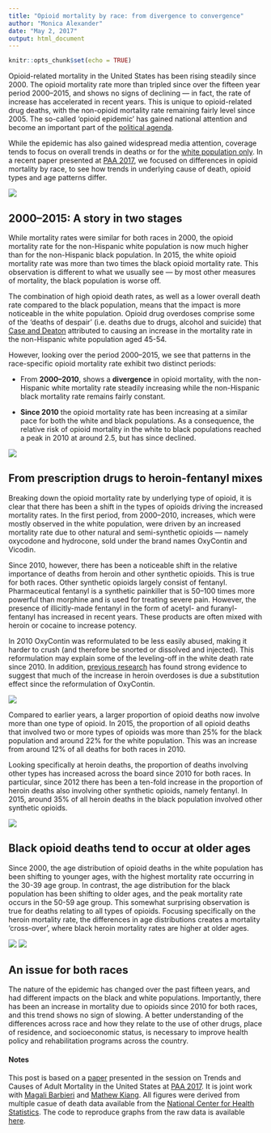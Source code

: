 ```yaml
---
title: "Opioid mortality by race: from divergence to convergence"
author: "Monica Alexander"
date: "May 2, 2017"
output: html_document
---
```


```r
knitr::opts_chunk$set(echo = TRUE)
```

Opioid-related mortality in the United States has been rising steadily since 2000. The opioid mortality rate more than tripled since over the fifteen year period 2000--2015, and shows no signs of declining --- in fact, the rate of increase has accelerated in recent years. This is unique to opioid-related drug deaths, with the non-opioid mortality rate remaining fairly level since 2005. The so-called 'opioid epidemic' has gained national attention and become an important part of the [political agenda](https://www.vox.com/policy-and-politics/2017/3/29/15089618/trump-opioid-epidemic-executive-order). 

While the epidemic has also gained widespread media attention, coverage tends to focus on overall trends in deaths or for the [white population only](https://www.nytimes.com/2016/01/17/science/drug-overdoses-propel-rise-in-mortality-rates-of-young-whites.html). In a recent paper presented at [PAA 2017](https://paa.confex.com/paa/2017/webprogrampreliminary/Paper16497.html), we focused on differences in opioid mortality by race, to see how trends in underlying cause of death, opioid types and age patterns differ. 

![](plots/fig1_nood_v_ci.png)

## 2000--2015: A story in two stages

While mortality rates were similar for both races in 2000, the opioid mortality rate for the non-Hispanic white population is now much higher than for the non-Hispanic black population. In 2015, the white opioid mortality rate was more than two times the black opioid mortality rate. This observation is different to what we usually see --- by most other measures of mortality, the black population is worse off. 

The combination of high opioid death rates, as well as a lower overall death rate compared to the black population, means that the impact is more noticeable in the white population. Opioid drug overdoses comprise some of the 'deaths of despair' (i.e. deaths due to drugs, alcohol and suicide) that [Case and Deaton](https://www.brookings.edu/bpea-articles/mortality-and-morbidity-in-the-21st-century/) attributed to causing an increase in the mortality rate in the non-Hispanic white population aged 45-54. 

However, looking over the period 2000--2015, we see that patterns in the race-specific opioid mortality rate exhibit two distinct periods:

- From **2000--2010**, shows a **divergence** in opioid mortality, with the non-Hispanic white mortality rate steadily increasing while the non-Hispanic black mortality rate remains fairly constant. 

- **Since 2010** the opioid mortality rate has been increasing at a similar pace for both the white and black populations. As a consequence, the relative risk of opioid mortality in the white to black populations reached a peak in 2010 at around 2.5, but has since declined. 

![](plots/paa_2017_fig.png)

## From prescription drugs to heroin-fentanyl mixes
Breaking down the opioid mortality rate by underlying type of opioid, it is clear that there has been a shift in the types of opioids driving the increased mortality rates. In the first period, from 2000--2010, increases, which were mostly observed in the white population, were driven by an increased mortality rate due to other natural and semi-synthetic opioids --- namely oxycodone and hydrocone, sold under the brand names OxyContin and Vicodin. 

Since 2010, however, there has been a noticeable shift in the relative importance of deaths from heroin and other synthetic opioids. This is true for both races. Other synthetic opioids largely consist of fentanyl. Pharmaceutical fentanyl is a synthetic painkiller that is 50--100 times more powerful than morphine and is used for treating severe pain. However, the presence of illicitly-made fentanyl in the form of acetyl- and furanyl-fentanyl has increased in recent years. These products are often mixed with heroin or cocaine to increase potency.

In 2010 OxyContin was reformulated to be less easily abused, making it harder to crush (and therefore be snorted or dissolved and injected). This reformulation may explain some of the leveling-off in the white death rate since 2010. In addition, [previous research](http://www.nber.org/papers/w23031) has found strong evidence to suggest that much of the increase in heroin overdoses is due a substitution effect since the reformulation of OxyContin.

![](plots/fig4_t40_adjusted_race_lines_v_ci.png)

Compared to earlier years, a larger proportion of opioid deaths now involve more than one type of opioid. In 2015, the proportion of all opioid deaths that involved two or more types of opioids was more than 25\% for the black population and around 22\% for the white population. This was an increase from around 12\% of all deaths for both races in 2010. 

Looking specifically at heroin deaths, the proportion of deaths involving other types has increased across the board since 2010 for both races. In particular, since 2012 there has been a ten-fold increase in the proportion of heroin deaths also involving other synthetic opioids, namely fentanyl. In 2015, around 35\% of all heroin deaths in the black population involved other synthetic opioids. 

![](plots/fig9_t401_combos_v_ci.png)

## Black opioid deaths tend to occur at older ages 
Since 2000, the age distribution of opioid deaths in the white population has been shifting to younger ages, with the highest mortality rate occurring in the 30-39 age group. In contrast, the age distribution for the black population has been shifting to older ages, and the peak mortality rate occurs in the 50-59 age group. This somewhat surprising observation is true for deaths relating to all types of opioids. Focusing specifically on the heroin mortality rate, the differences in age distributions creates a mortality 'cross-over', where black heroin mortality rates are higher at older ages. 

![](plots/fig5_asmr_race_all_errorbars.png)
![](plots/fig7_t40_heroin_ci.png)

## An issue for both races
The nature of the epidemic has changed over the past fifteen years, and had different impacts on the black and white populations. Importantly, there has been an increase in mortality due to opioids since 2010 for both races, and this trend shows no sign of slowing. A better understanding of the differences across race and how they relate to the use of other drugs, place of residence, and socioeconomic status, is necessary to improve health policy and rehabilitation programs across the country.

#### Notes
This post is based on a [paper](https://github.com/MJAlexander/opioid-mcd/blob/master/report/paa_2017_paper/paa.pdf) presented in the session on Trends and Causes of Adult Mortality in the United States
at [PAA 2017](https://paa.confex.com/paa/2017/webprogrampreliminary/Paper16497.html). It is joint work with [Magali Barbieri](http://www.demog.berkeley.edu/directories/profiles/barbieri.shtml) and [Mathew Kiang](https://mathewkiang.com/). All figures were derived from multiple casue of death data available from the [National Center for Health Statistics](https://www.cdc.gov/nchs/nvss/deaths.htm). The code to reproduce graphs from the raw data is available [here](https://github.com/MJAlexander/opioid-mcd).
